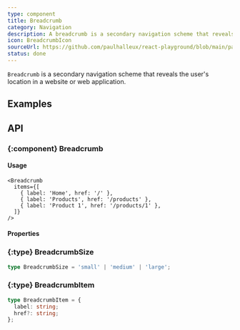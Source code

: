 ```yaml
---
type: component
title: Breadcrumb
category: Navigation
description: A breadcrumb is a secondary navigation scheme that reveals the user's location in a website or web application.
icon: BreadcrumbIcon
sourceUrl: https://github.com/paulhalleux/react-playground/blob/main/packages/playground/src/components/Breadcrumb/Breadcrumb.tsx
status: done
---
```


`Breadcrumb` is a secondary navigation scheme that reveals the user's location in a website or web application.

## Examples

<Example name="components/General/Breadcrumb" />

## API

### \{:component} Breadcrumb

#### Usage

```tsx
<Breadcrumb
  items={[
    { label: 'Home', href: '/' },
    { label: 'Products', href: '/products' },
    { label: 'Product 1', href: '/products/1' },
  ]}
/>
```

#### Properties

<Properties component="Breadcrumb" />

### \{:type} BreadcrumbSize

```ts
type BreadcrumbSize = 'small' | 'medium' | 'large';
```

### \{:type} BreadcrumbItem

```ts
type BreadcrumbItem = {
  label: string;
  href?: string;
};
```